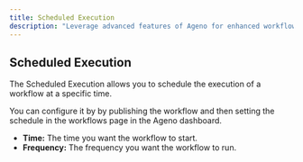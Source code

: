 ```yaml
---
title: Scheduled Execution
description: "Leverage advanced features of Ageno for enhanced workflows"
---
```


## Scheduled Execution

The Scheduled Execution allows you to schedule the execution of a workflow at a specific time.

You can configure it by by publishing the workflow and then setting the schedule in the workflows page in the Ageno dashboard.

- **Time:** The time you want the workflow to start.
- **Frequency:** The frequency you want the workflow to run.
